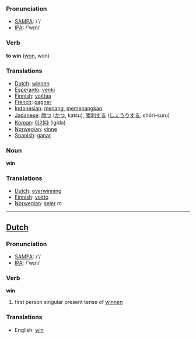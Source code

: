 === Pronunciation ===
*[[w:SAMPA|SAMPA]]: /'/
*[[w:IPA|IPA]]: /'wɪn/

=== Verb ===

'''to win''' ([[won]], won)

===Translations===
*[[Dutch]]: [[winnen]]
*[[Esperanto]]: [[venki]]
*[[Finnish]]: [[voittaa]]
*[[French]]: [[gagner]]
*[[Indonesian]]: [[menang]], [[menang|memenangkan]]
*[[Japanese]]: [[勝つ]] ([[かつ]], katsu), [[勝利]]する ([[しょうり]]する, shōri-suru)
*[[Korean]]: [[이기다]] (igida)
*[[Norwegian]]: [[vinne]]
*[[Spanish]]: [[ganar]]

=== Noun ===

'''win'''

===Translations===
*[[Dutch]]: [[overwinning]]
*[[Finnish]]: [[voitto]]
*[[Norwegian]]: [[seier]] ''m''

----

==[[Dutch]]==

=== Pronunciation ===
*[[w:SAMPA|SAMPA]]: /'/
*[[w:IPA|IPA]]: /'wɪn/

=== Verb ===

'''win'''

# first person singular present tense of [[winnen]]

===Translations===
*English: [[win]]